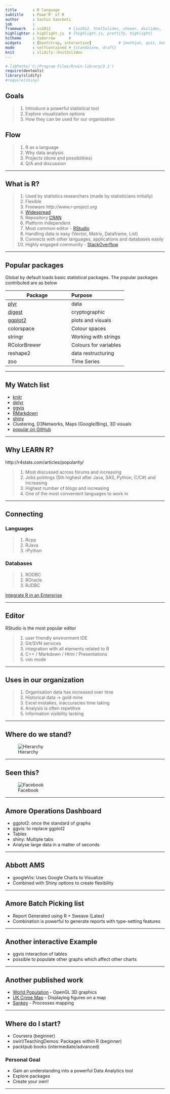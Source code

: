 ```yaml
---
title       : R language
subtitle    : Powe'R' of R
author      : Sachin Sancheti
job         : 
framework   : io2012        # {io2012, html5slides, shower, dzslides, ...}
highlighter : highlight.js  # {highlight.js, prettify, highlight}
hitheme     : tomorrow      # 
widgets     : [bootstrap, interactive]            # {mathjax, quiz, bootstrap}
mode        : selfcontained # {standalone, draft}
knit        : slidify::knit2slides
---
```




```r
#.libPaths('C:/Program Files/R/win-library/3.1')
require(devtools)
library(slidify)
#require(shiny)
```

## Goals

> 1. Introduce a powerful statistical tool
> 2. Explore visualization options
> 3. How they can be used for our organization

## Flow

> 1. R as a language
> 2. Why data analysis
> 3. Projects (done and possibilities)
> 4. Q/A and discussion

---

## What is R?

> 1. Used by statistics researchers (made by statisticians initially)
> 2. Flexible
> 3. Freeware *http://www.r-project.org*
> 4. [Widespread](http://www.revolutionanalytics.com/companies-using-r)
> 4. Repository [CRAN](http://cran.r-project.org)
> 5. Platform independent
> 6. Most common editor - [RStudio](http://www.rstudio.com/)
> 7. Handling data is easy (Vector, Matrix, Dataframe, List)
> 8. Connects with other languages, applications and databases easily
> 9. Highly engaged community - [StackOverflow](http://stackoverflow.com/questions/tagged/r)

---

## Popular packages

Global by default loads basic statistical packages. The popular packages contributed are as below

|Package|Purpose|
|--------|:------|
|[plyr](http://plyr.had.co.nz/)| data|
|[digest](http://cran.r-project.org/web/packages/digest/digest.pdf)| cryptographic|
|[ggplot2](http://ggplot2.org)| plots and visuals|
|colorspace| Colour spaces|
|stringr| Working with strings|
|RColorBrewer| Colours for variables|
|reshape2| data restructuring|
|zoo| Time Series|

---

## My Watch list
- [knitr](http://yihui.name/knitr/)
- [dplyr](https://github.com/hadley/dplyr)
- [ggvis](ggvis.rstudio.com/)
- [RMarkdown](http://rmarkdown.rstudio.com/)
- [shiny](http://shiny.rstudio.com/)
- Clustering, D3Networks, Maps (Google/Bing), 3D visuals
- [popular on GitHub](https://github.com/explore)

---

## Why LEARN R?

http://r4stats.com/articles/popularity/

> 1. Most discussed across forums and increasing
> 2. Jobs postings (5th highest after Java, SAS, Python, C/C#)  and increasing
> 3. Highest number of blogs and increasing
> 4. One of the most convenient languages to work in

---

## Connecting
### Languages

> 1. Rcpp
> 2. RJava
> 3. rPython

### Databases

> 1. RODBC
> 2. ROracle
> 3. RJDBC

[Integrate R in an Enterprise](http://www.r-bloggers.com/integrating-r-with-other-systems/)

---

## Editor

RStudio is the most popular editor

> 1. user friendly environment IDE
> 2. Git/SVN services
> 3. integration with all elements related to R
> 4. C++ / Markdown / Html / Presentations
> 5. vim mode

---

## Uses in our organization

> 1. Organisation data has increased over time
> 2. Historical data -> gold mine
> 3. Excel mistakes, inaccuracies time taking
> 4. Analysis is often repetitive
> 5. Information visibility lacking

---

## Where do we stand?

![Hierarchy](C:/Users/ariha_000/Desktop/Presentation/Presentation/libraries/frameworks/io2012/images/Hierarchy.jpg)

---

## Seen this?

![Facebook](C:/Users/ariha_000/Desktop/Presentation/Presentation/libraries/frameworks/io2012/images/Facebook.jpg)

---

## Amore Operations Dashboard

- ggplot2: once the standard of graphs
- ggvis: to replace ggplot2
- Tables
- shiny: Multiple tabs
- Analyse large data in a matter of seconds

---

## Abbott AMS

- googleVis: Uses Google Charts to Visualize 
- Combined with Shiny options to create flexibility

---

## Amore Batch Picking list

- Report Generated using R + Sweave (Latex)
- Combination is powerful to generate reports with type-setting features
 

---

## Another interactive Example

- ggvis interaction of tables
- possible to populate other graphs which affect other charts

---

## Another published work

- [World Population](http://www.showmeshiny.com/globe-population/) - OpenGL 3D graphics
- [UK Crime Map](https://blenditbayes.shinyapps.io/crimemap/) - Displaying figures on a map
- [Sankey](http://timelyportfolio.github.io/rCharts_d3_sankey/example_build_network_sankey.html) - Processes mapping

---

## Where do I start?

- Coursera (beginner)
- swirl/TeachingDemos: Packages within R (beginner)
- packtpub books (intermediate/advanced)

### Personal Goal

- Gain an understanding into a powerful Data Analytics tool
- Explore packages
- Create your own!

---